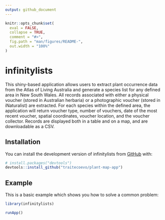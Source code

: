 ```yaml
---
output: github_document
---
```


<!-- README.md is generated from README.Rmd. Please edit that file -->

```r
knitr::opts_chunk$set(
  eval = FALSE,
  collapse = TRUE,
  comment = "#>",
  fig.path = "man/figures/README-",
  out.width = "100%"
)
```

# infinitylists

<!-- badges: start -->
<!-- badges: end -->

This shiny-based application allows users to extract plant occurrence data from the Atlas of Living Australia and generate a species list for any defined area in New South Wales. All records associated with either a physical voucher (stored in Australian herbaria) or a photographic voucher (stored in iNaturalist) are extracted. For each species within the defined area, the application will return voucher type, number of vouchers, date of the most recent voucher, spatial coordinates, voucher location, and the voucher collector. Records are displayed both in a table and on a map, and are downloadable as a CSV.

## Installation

You can install the development version of infinitylists from [GitHub](https://github.com/) with:

``` r
# install.packages("devtools")
devtools::install_github("traitecoevo/plant-map-app")
```

## Example

This is a basic example which shows you how to solve a common problem:

```r
library(infinitylists)

runApp()
```

